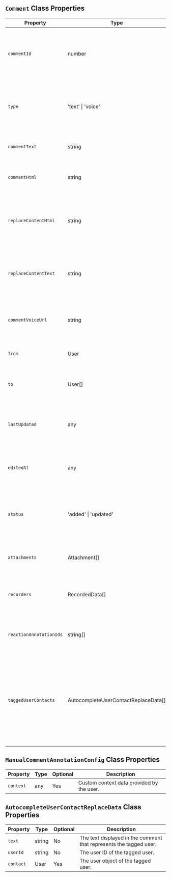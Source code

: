 


## `Comment` Class Properties


| Property                 | Type                      | Optional | Description                                                                                      |
|--------------------------|---------------------------|----------|--------------------------------------------------------------------------------------------------|
| `commentId`              | number                    | No       | Unique identifier for the comment pin annotation. Auto generated.                                |
| `type`                   | 'text' \| 'voice'         | No       | This determines the comment content type. Default is 'text'.                                     |
| `commentText`            | string                    | No       | The actual text content of the comment.                                                          |
| `commentHtml`            | string                    | Yes      | Same comment text but formatted in HTML.                                                         |
| `replaceContentHtml`     | string                    | Yes      | HTML content to replace the comment text when user accepts the comment.                          |
| `replaceContentText`     | string                    | Yes      | Text content to replace the comment text when user accepts the comment.                          |
| `commentVoiceUrl`        | string                    | Yes      | URL of the voice recording for the comment, if available.                                        |
| `from`                   | User                      | No       | The user who created this comment.                                                               |
| `to`                     | User[]                    | Yes      | List of users that were @mentioned in this comment.                                              |
| `lastUpdated`            | any                      | Yes      | Timestamp of when this comment was last updated. Auto generated.                                 |
| `editedAt`               | any                      | Yes      | Timestamp of when this comment was edited. Auto generated.                                       |
| `status`                 | 'added' \| 'updated'      | No       | Status of the comment indicating whether it was newly added or updated.                          |
| `attachments`            | Attachment[]              | No       | List of attachments associated with the comment.                                                 |
| `recorders`              | RecordedData[]            | No       | List of recorded data associated with the comment.                                               |
| `reactionAnnotationIds`  | string[]                  | No       | List of annotation IDs for reactions to the comment.                                             |
| `taggedUserContacts`  | AutocompleteUserContactReplaceData[]                  | No       | List of users that were @mentioned in this comment. This contains addition metadata that is used to display the @mention in the UI.                                              |


## `ManualCommentAnnotationConfig` Class Properties
| Property                 | Type                      | Optional | Description                                                                                      |
|--------------------------|---------------------------|----------|--------------------------------------------------------------------------------------------------|
| `context`              | any                   | Yes       | Custom context data provided by the user.                                |


## `AutocompleteUserContactReplaceData` Class Properties

| Property                 | Type                      | Optional | Description                                                                                      |
|--------------------------|---------------------------|----------|--------------------------------------------------------------------------------------------------|
| `text`              | string                   | No       | The text displayed in the comment that represents the tagged user.                                |
| `userId`              | string                   | No       | The user ID of the tagged user.                                |
| `contact`              | User                   | Yes       | The user object of the tagged user.                                |